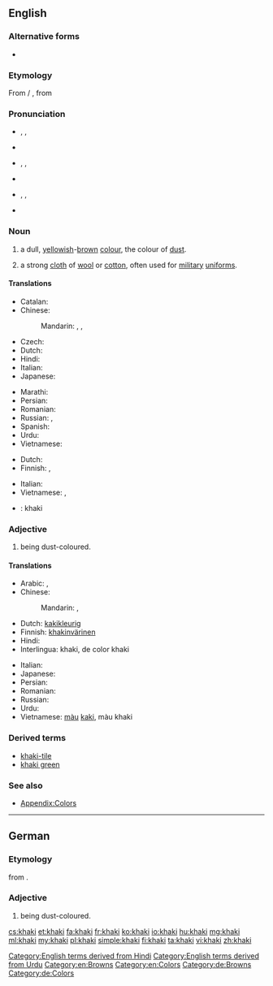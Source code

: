 ==English==

===Alternative forms===
* {{l|en|carky}} {{defdate|19ᵗʰ C.}}

===Etymology===
From {{w|Hindustani}} {{term|ख़ाकी|sc=Deva|lang=hi}} / {{term|خاکی|sc=ur-Arab|tr=xākī|lang=ur}}, from {{etyl|fa}} {{term|خاکی|tr=xâki|sc=fa-Arab||dusty, earthy, earth-colored|lang=fa}}

===Pronunciation===
* {{a|Aus|NZ|UK}} {{enPR|kä-k'ē}}, {{IPA|/ˈkɑː.ki/}}, {{X-SAMPA|/"kA:.ki/}}
* {{rhymes|ɑːki}}
* {{a|Canada}} {{enPR|kär-k'ē|kä-k'ē|kă-k'ē}}, {{IPA|/ˈkɑɹ.ki/|/ˈkɑː.ki/|/ˈkæki/}}, {{X-SAMPA|/"kArki/|/"kA:.ki/|/"k{ki/}}
* {{rhymes|ɑɹki}}
* {{a|US}} {{enPR|kă-k'ē}}, {{IPA|/ˈkæ.ki/}}, {{X-SAMPA|/"k{ki:/}}
* {{rhymes|æki}}

===Noun===
{{en-noun}}

# a dull, [[yellow]]ish-[[brown]] [[color|colour]], the colour of [[dust]].
#: {{color panel|F0E68C}}
# a strong [[cloth]] of [[wool]] or [[cotton]], often used for [[military]] [[uniform]]s.

====Translations====
{{trans-top|colour}}
* Catalan: {{t|ca|caqui|m}}
* Chinese:
*: Mandarin: {{t|zh|卡其色|tr=kǎqísè|sc=Hani}}, {{t|zh|黃褐色|sc=Hani}}, {{t|zh|黄褐色|tr=huánghésè|sc=Hani}}
* Czech: {{t+|cs|khaki}}
* Dutch: {{t+|nl|kaki|n}}
* Hindi: {{t|hi|ख़ाकी|tr=xākī|sc=Deva}}
* Italian: {{t+|it|cachi|m}}
* Japanese: {{t|ja|カーキ色|tr=kāki-iro|sc=Jpan}}
{{trans-mid}}
* Marathi: {{t|mr|खाकी|m|tr=khākī|sc=Deva}}
* Persian: {{t|fa|خاکی|tr=xâki|sc=fa-Arab}}
* Romanian: {{t+|ro|kaki}}
* Russian: {{t|ru|хаки|n|tr=xáki}} {{indeclinable}}, {{t|ru|цвет хаки|m|tr=cvet xáki|sc=Cyrl}}
* Spanish: {{t|es|caqui|m}}
* Urdu: {{t|ur|خاکی|tr=xākī|sc=ur-Arab}}
* Vietnamese: {{t|vi|màu kaki}}
{{trans-bottom}}

{{trans-top|cloth}}
* Dutch: {{t|nl|legerkledij|f}}
* Finnish: {{t|fi|khaki}}, {{t|fi|khakikangas}}
{{trans-mid}}
* Italian: {{t+|it|cachi|m}}
* Vietnamese: {{t|vi|vải kaki}}, {{t|vi|vải khaki}}
{{trans-bottom}}

{{checktrans}}
<!--Remove this section once all of the translations below have been moved into the tables above.-->
* {{ttbc|ia}}: khaki

===Adjective===
{{en-adj}}

# being dust-coloured.

====Translations====
{{trans-top|colour}}
* Arabic: {{t|ar|كاكي|tr=kaaki}},  {{t|ar|خاكي|tr=khaaki}}
* Chinese:
*: Mandarin: {{t|cmn|黃褐色|sc=Hani}},  {{t|cmn|黄褐色|tr=huánghé-sè|sc=Hani}}
* Dutch: [[kakikleurig]]
* Finnish: [[khakinvärinen]]
* Hindi: {{t-|hi|ख़ाकी|tr=xākī|xs=Hindi}}
* Interlingua: khaki, de color khaki
{{trans-mid}}
* Italian: {{t+|it|cachi|m}}
* Japanese: {{t|ja|カーキ色|tr=kāki-iro}}
* Persian: {{t+|fa|خاکی|tr=xâki}}
* Romanian: {{t+|ro|kaki}}
* Russian: {{t|ru|хаки|tr=xáki}}
* Urdu: {{t-|ur|خاکی|tr=xākī|xs=Urdu}}
* Vietnamese: [[màu]] [[kaki]], màu khaki
{{trans-bottom}}

===Derived terms===
* [[khaki-tile]]
* [[khaki green]]

===See also===
* [[Appendix:Colors]]

[[Category:English terms derived from Hindi]]
[[Category:English terms derived from Urdu]]
[[Category:en:Browns]]
[[Category:en:Colors]]

----

==German==

===Etymology===
from {{etyl|en|de}} {{term|khaki|lang=en}}.

===Adjective===
{{head|de|adjective}}

# being dust-coloured.

[[Category:de:Browns]]
[[Category:de:Colors]]

[[cs:khaki]]
[[et:khaki]]
[[fa:khaki]]
[[fr:khaki]]
[[ko:khaki]]
[[io:khaki]]
[[hu:khaki]]
[[mg:khaki]]
[[ml:khaki]]
[[my:khaki]]
[[pl:khaki]]
[[simple:khaki]]
[[fi:khaki]]
[[ta:khaki]]
[[vi:khaki]]
[[zh:khaki]]